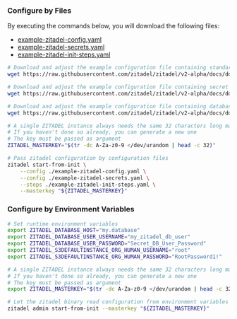 ### Configure by Files

By executing the commands below, you will download the following files:
- [example-zitadel-config.yaml](./example-zitadel-config.yaml)
- [example-zitadel-secrets.yaml](./example-zitadel-secrets.yaml)
- [example-zitadel-init-steps.yaml](./example-zitadel-init-steps.yaml)

```bash
# Download and adjust the example configuration file containing standard configuration
wget https://raw.githubusercontent.com/zitadel/zitadel/v2-alpha/docs/docs/guides/installation/configure/example-zitadel-config.yaml

# Download and adjust the example configuration file containing secret configuration
wget https://raw.githubusercontent.com/zitadel/zitadel/v2-alpha/docs/docs/guides/installation/configure/example-zitadel-secrets.yaml

# Download and adjust the example configuration file containing database initialization configuration
wget https://raw.githubusercontent.com/zitadel/zitadel/v2-alpha/docs/docs/guides/installation/configure/example-zitadel-init-steps.yaml

# A single ZITADEL instance always needs the same 32 characters long masterkey
# If you haven't done so already, you can generate a new one
# The key must be passed as argument
ZITADEL_MASTERKEY="$(tr -dc A-Za-z0-9 </dev/urandom | head -c 32)"

# Pass zitadel configuration by configuration files
zitadel start-from-init \
    --config ./example-zitadel-config.yaml \
    --config ./example-zitadel-secrets.yaml \
    --steps ./example-zitadel-init-steps.yaml \
    --masterkey "${ZITADEL_MASTERKEY}"
```

### Configure by Environment Variables

```bash
# Set runtime environment variables
export ZITADEL_DATABASE_HOST="my.database"
export ZITADEL_DATABASE_USER_USERNAME="my_zitadel_db_user"
export ZITADEL_DATABASE_USER_PASSWORD="Secret_DB_User_Password"
export ZITADEL_S3DEFAULTINSTANCE_ORG_HUMAN_USERNAME="root"
export ZITADEL_S3DEFAULTINSTANCE_ORG_HUMAN_PASSWORD="RootPassword1!"

# A single ZITADEL instance always needs the same 32 characters long masterkey
# If you haven't done so already, you can generate a new one
# The key must be passed as argument
export ZITADEL_MASTERKEY="$(tr -dc A-Za-z0-9 </dev/urandom | head -c 32)"

# Let the zitadel binary read configuration from environment variables
zitadel admin start-from-init --masterkey "${ZITADEL_MASTERKEY}"
```
